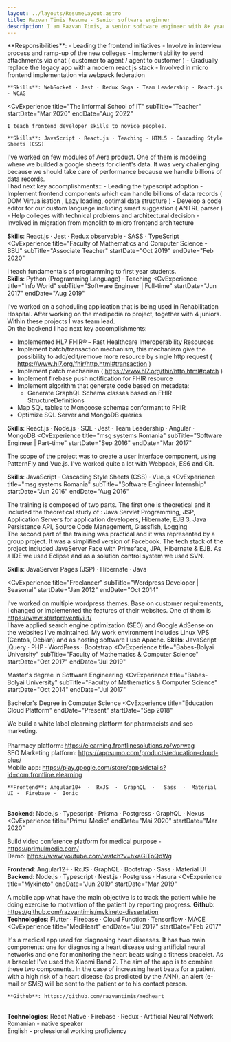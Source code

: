 ```yaml
---
layout: ../layouts/ResumeLayout.astro
title: Razvan Timis Resume - Senior software enginner
description: I am Razvan Timis, a senior software engineer with 8+ years of experience in building software solutions
---
```


<CvHeader
  img="/images/me.jpeg"
  name="Razvan Timis"
  email="r@timis.dev"
  phone="+40746339070"
/>

<CvSection title="WORK EXPERIENCE">
  <CvExperience
    title="8x8"
    subTitle="Senior Software Engineer | Full-time"
    startDate="Aug 2021"
    endDate="Present"
  >
    **Responsibilities**:
      - Leading the frontend initiatives
      - Involve in interview process and ramp-up of the new colleges
      - Implement ability to send attachments via chat ( customer to agent / agent to customer ) 
      - Gradually replace the legacy app with a modern react js stack
      - Involved in micro frontend implementation via webpack federation
    
    **Skills**: WebSocket · Jest · Redux Saga · Team Leadership · React.js · WCAG
  </CvExperience>

  <CvExperience
    title="The Informal School of IT"
    subTitle="Teacher"
    startDate="Mar 2020"
    endDate="Aug 2022"
  >
    I teach frontend developer skills to novice peoples.

    **Skills**: JavaScript · React.js · Teaching · HTML5 · Cascading Style Sheets (CSS)
  </CvExperience>
  <CvExperience
    title="Aera Technology"
    subTitle="Senior Software Engineer | Full-time"
    startDate="Sep 2019"
    endDate="Jul 2021"
  >
   I've worked on few modules of Aera product. One of them is modeling where we builded a google sheets for client's data. It was very challenging because we should take care of performance because we handle billions of data records.
   <br />
   I had next key accomplishments::
  - Leading the typescript adoption
  - Implement frontend components which can handle billions of data records ( DOM Virtualisation , Lazy loading, optimal data structure )
  - Develop a code editor for our custom language including smart suggestion ( ANTRL parser )
  - Help colleges with technical problems and architectural decision
  - Involved in migration from monolith to micro frontend architecture

  **Skills**: React.js · Jest · Redux observable · SASS · TypeScript
  </CvExperience>
   <CvExperience
    title="Faculty of Mathematics and Computer Science - BBU"
    subTitle="Associate Teacher"
    startDate="Oct 2019"
    endDate="Feb 2020"
  >
   I teach fundamentals of programming to first year students.
    <br />
  **Skills**: Python (Programming Language) · Teaching
  </CvExperience>
  <CvExperience
    title="Info World"
    subTitle="Software Engineer | Full-time"
    startDate="Jun 2017"
    endDate="Aug 2019"
  >
   I've worked on a scheduling application that is being used in Rehabilitation Hospital. After working on the medipedia.ro project, together with 4 juniors. Within these projects I was team lead.
   <br />
  On the backend I had next key accomplishments:
  - Implemented HL7 FHIR® – Fast Healthcare Interoperability Resources
  - Implement batch/transaction mechanism, this mechanism give the possibility to add/edit/remove more resource by single http request ( https://www.hl7.org/fhir/http.html#transaction )
  - Implement patch mechanism ( https://www.hl7.org/fhir/http.html#patch )
  - Implement firebase push notification for FHIR resource
  - Implement algorithm that generate code based on metadata:
      - Generate GraphQL Schema classes based on FHIR StructureDefinitions
  - Map SQL tables to Mongoose schemas conformant to FHIR
  - Optimize SQL Server and MongoDB queries
  
  **Skills**: React.js · Node.js · SQL · Jest · Team Leadership · Angular · MongoDB
  </CvExperience>
   <CvExperience
    title="msg systems Romania"
    subTitle="Software Engineer | Part-time"
    startDate="Sep 2016"
    endDate="Mar 2017"
  >
  The scope of the project was to create a user interface component, using PatternFly and Vue.js. I've worked quite a lot with Webpack, ES6 and Git.

  **Skills**: JavaScript · Cascading Style Sheets (CSS) · Vue.js
  </CvExperience>
  <CvExperience
    title="msg systems Romania"
    subTitle="Software Engineer Internship"
    startDate="Jun 2016"
    endDate="Aug 2016"
  >
  The training is composed of two parts. The first one is theoretical and it included the theoretical study of : Java Servlet Programming, JSP, Application Servers for application developers, Hibernate, EJB 3, Java Persistence API, Source Code Management, Glassfish, Logging
<br />
  The second part of the training was practical and it was represented by a group project. It was a simplified version of Facebook. The tech stack of the project included JavaServer Face with Primeface, JPA, Hibernate & EJB. As a IDE we used Eclipse and as a solution control system we used SVN.

  **Skills**: JavaServer Pages (JSP) · Hibernate · Java
  </CvExperience>

   <CvExperience
    title="Freelancer"
    subTitle="Wordpress Developer | Seasonal"
    startDate="Jan 2012"
    endDate="Oct 2014"
  >
  I've worked on multiple wordpress themes. Base on customer requirements, I changed or implemented the features of their websites.
One of them is https://www.startpreventivi.it/
  <br />
  I have applied search engine optimization (SEO) and Google AdSense on the websites I've maintained.
My work environment includes Linux VPS (Centos, Debian) and as hosting software I use Apache.
  **Skills**:  JavaScript · jQuery · PHP · WordPress · Bootstrap
  </CvExperience>
</CvSection>
<CvSection title="EDUCATION">
 <CvExperience
    title="Babes-Bolyai University"
    subTitle="Faculty of Mathematics & Computer Science"
    startDate="Oct 2017"
    endDate="Jul 2019"
  >
  Master's degree in Software Engineering
  </CvExperience>
   <CvExperience
    title="Babes-Bolyai University"
    subTitle="Faculty of Mathematics & Computer Science"
    startDate="Oct 2014"
    endDate="Jul 2017"
  >
 Bachelor's Degree in Computer Science
  </CvExperience>
</CvSection>
<CvSection title="PERSONAL PROJECTS">
  <CvExperience
    title="Education Cloud Platform"
    endDate="Present"
    startDate="Sep 2018"
  >
  We build a white label elearning platform for pharmacists and seo marketing.
  <br /><br /> Pharmacy platform: https://elearning.frontlinesolutions.ro/worwag
  <br /> SEO Marketing platform: https://appsumo.com/products/education-cloud-plus/
  <br /> Mobile app: https://play.google.com/store/apps/details?id=com.frontline.elearning

    **Frontend**: Angular10+  ·  RxJS  ·  GraphQL  ·   Sass  ·  Material UI ·  Firebase ·  Ionic
   <br /> **Backend**: Node.js · Typescript · Prisma · Postgress · GraphQL ·  Nexus
  </CvExperience>
 <CvExperience
    title="Primul Medic"
    endDate="Mai 2020"
    startDate="Mar 2020"
  >
   Build video conference platform for medical purpose - https://primulmedic.com/ 
   <br /> Demo: https://www.youtube.com/watch?v=hxaGITpQdWg

   **Frontend**: Angular12+  ·  RxJS  ·  GraphQL  ·  Bootstrap  ·  Sass  ·  Material UI
   <br /> **Backend**: Node.js · Typescript · Nest.js · Postgress · Hasura
  </CvExperience>
 <CvExperience
    title="Mykineto"
    endDate="Jun 2019"
    startDate="Mar 2019"
  >
   A mobile app what have the main objective is to track the patient while he doing exercise to motivation of the patient by reporting progress.
    **Github**: https://github.com/razvantimis/mykineto-dissertation
   <br /> **Technologies**: Flutter  ·  Firebase  ·  Cloud Function  ·  Tensorflow  ·  MACE  
  </CvExperience>
  <CvExperience
    title="MedHeart"
    endDate="Jul 2017"
    startDate="Feb 2017"
  >
  It's a medical app used for diagnosing heart diseases.
  It has two main components: one for diagnosing a heart disease using artificial neural networks and one for monitoring the heart beats using a fitness bracelet. As a bracelet I've used the Xiaomi Band 2. The aim of the app is to combine these two components.
   In the case of increasing heart beats for a patient with a high risk of a heart disease (as predicted by the ANN), an alert (e-mail or SMS) will be sent to the patient or to his contact person.

    **Github**: https://github.com/razvantimis/medheart
   <br /> **Technologies**: React Native  ·  Firebase  ·  Redux  ·  Artificial Neural Network     
  </CvExperience>
</CvSection>
<CvSection title="OTHER SKILLS">
Romanian - native speaker
<br /> English - professional working proficiency
</CvSection>